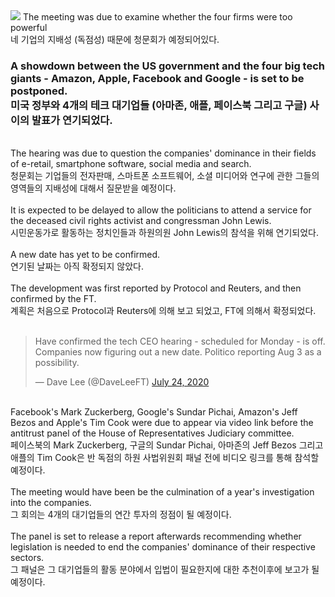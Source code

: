 
<div className={styles.ImageStyle}>
<img src="https://ichef.bbci.co.uk/news/660/cpsprodpb/ACEE/production/_113607244_applogos.jpg" />
The meeting was due to examine whether the four firms were too powerful
<br />
네 기업의 지배성 (독점성) 때문에 청문회가 예정되어있다.

<h3>
A showdown between the US government and the four big tech giants - Amazon, Apple, Facebook and Google - is set to be postponed.
<br />
미국 정부와 4개의 테크 대기업들 (아마존, 애플, 페이스북 그리고 구글) 사이의 발표가 연기되었다.
</h3>
<br />
The hearing was due to question the companies' dominance in their fields of e-retail, smartphone software, social media and search.
<br />
청문회는 기업들의 전자판매, 스마트폰 소프트웨어, 소셜 미디어와 연구에 관한 그들의 영역들의 지배성에 대해서 질문받을 예정이다.
<br />
<br />
It is expected to be delayed to allow the politicians to attend a service for the deceased civil rights activist and congressman John Lewis.
<br />
시민운동가로 활동하는 정치인들과 하원의원 John Lewis의 참석을 위해 연기되었다.
<br />
<br />
A new date has yet to be confirmed.
<br />
연기된 날짜는 아직 확정되지 않았다.
<br />
<br />
The development was first reported by Protocol and Reuters, and then confirmed by the FT.
<br />
계획은 처음으로 Protocol과 Reuters에 의해 보고 되었고, FT에 의해서 확정되었다.
<br />
<br />
<blockquote className={["twitter-tweet", "tw-align-center"].join(" ")}><p lang="en" dir="ltr">Have confirmed the tech CEO hearing - scheduled for Monday - is off. Companies now figuring out a new date. Politico reporting Aug 3 as a possibility.</p>&mdash; Dave Lee (@DaveLeeFT) <a href="https://twitter.com/DaveLeeFT/status/1286466395585179648?ref_src=twsrc%5Etfw">July 24, 2020</a></blockquote>
<br />
Facebook's Mark Zuckerberg, Google's Sundar Pichai, Amazon's Jeff Bezos and Apple's Tim Cook were due to appear via video link before the antitrust panel of the House of Representatives Judiciary committee.
<br />
페이스북의 Mark Zuckerberg, 구글의 Sundar Pichai, 아마존의 Jeff Bezos 그리고 애플의 Tim Cook은 반 독점의 하원 사법위원회 패널 전에 비디오 링크를 통해 참석할 예정이다.
<br />
<br />
The meeting would have been be the culmination of a year's investigation into the companies.
<br />
그 회의는 4개의 대기업들의 연간 투자의 정점이 될 예정이다.
<br />
<br />
The panel is set to release a report afterwards recommending whether legislation is needed to end the companies' dominance of their respective sectors.
<br />
그 패널은 그 대기업들의 활동 분야에서 입법이 필요한지에 대한 추천이후에 보고가 될 예정이다.
</div>